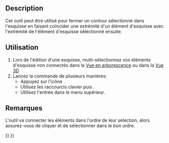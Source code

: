 <languages/>

{{Docnav/fr
|
|
|[[Sketcher_Workbench/fr|Sketcher]]
|IconL=
|IconR=
|IconC=Workbench_Sketcher.svg
}}

{{VeryImportantMessage|Cet outil est obsolète, il ne sera plus disponible dans ({{VersionPlus/fr|0.21}}). Utiliser plutôt [[Sketcher_ValidateSketch/fr|Sketcher Valider une esquisse]]}}

{{GuiCommand/fr
|Name=Sketcher CloseShape
|Name/fr=Sketcher Fermer la forme
|MenuLocation=Esquisse → Outils d'esquisse → Fermer la forme
|Workbenches=[[Sketcher_Workbench/fr|Sketcher]]
|Shortcut={{KEY|Z}} {{KEY|W}}
|Version=0.15
}}

==Description==

Cet outil peut être utilisé pour fermer un contour sélectionné dans l'esquisse en faisant coïncider une extrémité d'un élément d'esquisse avec l'extrémité de l'élément d'esquisse sélectionné ensuite.

<span id="Usage"></span>
==Utilisation==

# Lors de l'édition d'une esquisse, multi-sélectionnez vos éléments d'esquisse non connectés dans la [[Tree_view/fr|Vue en arborescence]] ou dans la [[3D_view/fr|Vue 3D]]
# Lancez la commande de plusieurs manières:
#* Appuyez sur l'icône {{Button|[[File:Sketcher_CloseShape.svg|16px]] [[Sketcher_CloseShape/fr|Fermer la forme]]}}.
#* Utilisez les raccourcis clavier {{KEY|Z}} puis {{KEY|W}}.
#* Utilisez l'entrée {{MenuCommand|Esquisse → Outils d'esquisse → [[File:Sketcher_CloseShape.svg|16px]] Fermer la forme}} dans le menu supérieur.

<span id="Notes"></span>
==Remarques==

L'outil va connecter les éléments dans l'ordre de leur sélection, alors assurez-vous de cliquer et de sélectionner dans le bon ordre.


{{Docnav/fr
|
|
|[[Sketcher_Workbench/fr|Sketcher]]
|IconL=
|IconR=
|IconC=Workbench_Sketcher.svg
}}

{{Sketcher_Tools_navi{{#translation:}}}}
{{Userdocnavi{{#translation:}}}}